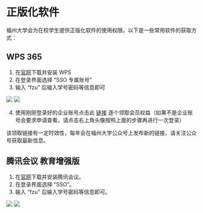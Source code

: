 
# 正版化软件

福州大学会为在校学生提供正版化软件的使用权限。以下是一些常用软件的获取方式：

## WPS 365

1. 在[官网](https://www.wps.cn/)下载并安装 WPS
2. 在登录界面选择 “SSO 专属账号”
3. 输入 “fzu” 后输入学号密码等信息即可

<div style={{ display: 'flex',justifyContent:'center' }}>
  <img
    src="/wps-1.png"
    style={{ width: '49.5%', marginRight:'0.5%', borderRadius: '8px', border: '1px solid #ccc' }}
  />
  <img
    src="/wps-2.png"
    style={{ width: '49.5%', marginLeft:'0.5%', borderRadius: '8px', border: '1px solid #ccc' }}
  />
</div>

4. 使用刚刚登录好的企业账号点击此 [链接](https://365.kdocs.cn/l/ck0SRgWknFzR) 逐个领取会员权益（如果不是企业账号会要求申请查看，请点击右上角头像按照上面的步骤再进行一次登录）

<Callout type="info">
   该领取链接有一定时效性，每年会在福州大学公众号上发布新的链接，请关注公众号获取最新信息。
</Callout>

## 腾讯会议 教育增强版

1. 在[官网](https://meeting.tencent.com/)下载并安装腾讯会议。
2. 在登录界面选择 “SSO”。
3. 输入 “fzu” 后输入学号密码等信息即可。

<div style={{ display: 'flex',justifyContent:'center' }}>
  <img
    src="/tencent-meeting-1.png"
    style={{ width: '49.5%', marginRight:'0.5%', borderRadius: '8px', border: '1px solid #ccc' }}
  />
  <img
    src="/tencent-meeting-2.png"
    style={{ width: '49.5%', marginLeft:'0.5%', borderRadius: '8px', border: '1px solid #ccc' }}
  />
</div>